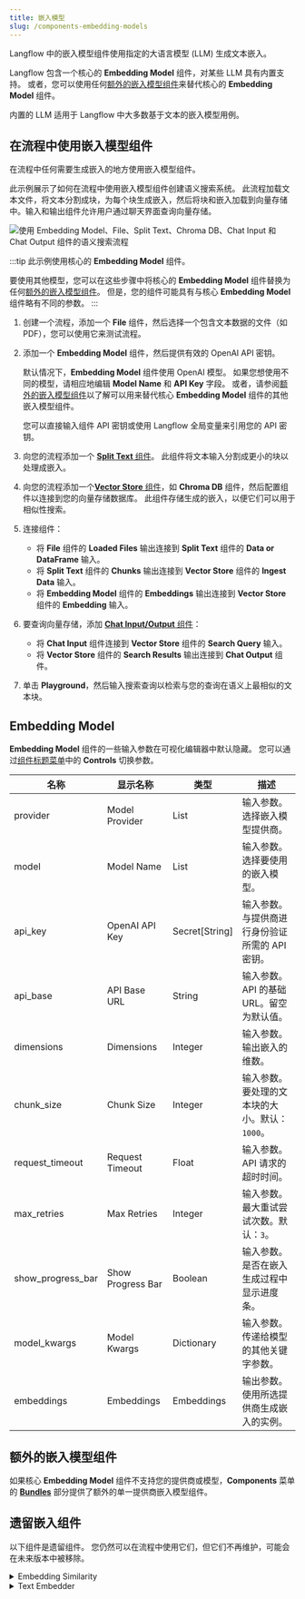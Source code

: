 ```yaml
---
title: 嵌入模型
slug: /components-embedding-models
---
```



Langflow 中的嵌入模型组件使用指定的大语言模型 (LLM) 生成文本嵌入。

Langflow 包含一个核心的 **Embedding Model** 组件，对某些 LLM 具有内置支持。
或者，您可以使用任何[额外的嵌入模型组件](#additional-embedding-model-components)来替代核心的 **Embedding Model** 组件。

内置的 LLM 适用于 Langflow 中大多数基于文本的嵌入模型用例。

## 在流程中使用嵌入模型组件

在流程中任何需要生成嵌入的地方使用嵌入模型组件。

此示例展示了如何在流程中使用嵌入模型组件创建语义搜索系统。
此流程加载文本文件，将文本分割成块，为每个块生成嵌入，然后将块和嵌入加载到向量存储中。输入和输出组件允许用户通过聊天界面查询向量存储。

![使用 Embedding Model、File、Split Text、Chroma DB、Chat Input 和 Chat Output 组件的语义搜索流程](/img/component-embedding-models-add-chat.png)

:::tip
此示例使用核心的 **Embedding Model** 组件。

要使用其他模型，您可以在这些步骤中将核心的 **Embedding Model** 组件替换为任何[额外的嵌入模型组件](#additional-embedding-model-components)。
但是，您的组件可能具有与核心 **Embedding Model** 组件略有不同的参数。
:::

1. 创建一个流程，添加一个 **File** 组件，然后选择一个包含文本数据的文件（如 PDF），您可以使用它来测试流程。

2. 添加一个 **Embedding Model** 组件，然后提供有效的 OpenAI API 密钥。

    默认情况下，**Embedding Model** 组件使用 OpenAI 模型。
    如果您想使用不同的模型，请相应地编辑 **Model Name** 和 **API Key** 字段。
    或者，请参阅[额外的嵌入模型组件](#additional-embedding-model-components)以了解可以用来替代核心 **Embedding Model** 组件的其他嵌入模型组件。

    您可以直接输入组件 API 密钥或使用 Langflow 全局变量来引用您的 API 密钥。

3. 向您的流程添加一个 [**Split Text** 组件](/components-processing#split-text)。
此组件将文本输入分割成更小的块以处理成嵌入。

4. 向您的流程添加一个[**Vector Store** 组件](/components-vector-stores)，如 **Chroma DB** 组件，然后配置组件以连接到您的向量存储数据库。
此组件存储生成的嵌入，以便它们可以用于相似性搜索。

5. 连接组件：

    * 将 **File** 组件的 **Loaded Files** 输出连接到 **Split Text** 组件的 **Data or DataFrame** 输入。
    * 将 **Split Text** 组件的 **Chunks** 输出连接到 **Vector Store** 组件的 **Ingest Data** 输入。
    * 将 **Embedding Model** 组件的 **Embeddings** 输出连接到 **Vector Store** 组件的 **Embedding** 输入。

6. 要查询向量存储，添加 [**Chat Input/Output** 组件](/components-io#chat-io)：

    * 将 **Chat Input** 组件连接到 **Vector Store** 组件的 **Search Query** 输入。
    * 将 **Vector Store** 组件的 **Search Results** 输出连接到 **Chat Output** 组件。

7. 单击 **Playground**，然后输入搜索查询以检索与您的查询在语义上最相似的文本块。

## Embedding Model

**Embedding Model** 组件的一些输入参数在可视化编辑器中默认隐藏。
您可以通过[组件标题菜单](/concepts-components#component-menus)中的 <Icon name="SlidersHorizontal" aria-hidden="true"/> **Controls** 切换参数。

| 名称 | 显示名称 | 类型 | 描述 |
|------|--------------|------|-------------|
| provider | Model Provider | List | 输入参数。选择嵌入模型提供商。 |
| model | Model Name | List | 输入参数。选择要使用的嵌入模型。|
| api_key | OpenAI API Key | Secret[String] | 输入参数。与提供商进行身份验证所需的 API 密钥。 |
| api_base | API Base URL | String | 输入参数。API 的基础 URL。留空为默认值。 |
| dimensions | Dimensions | Integer | 输入参数。输出嵌入的维数。 |
| chunk_size | Chunk Size | Integer | 输入参数。要处理的文本块的大小。默认：`1000`。 |
| request_timeout | Request Timeout | Float | 输入参数。API 请求的超时时间。 |
| max_retries | Max Retries | Integer | 输入参数。最大重试尝试次数。默认：`3`。 |
| show_progress_bar | Show Progress Bar | Boolean | 输入参数。是否在嵌入生成过程中显示进度条。 |
| model_kwargs | Model Kwargs | Dictionary | 输入参数。传递给模型的其他关键字参数。 |
| embeddings | Embeddings | Embeddings | 输出参数。使用所选提供商生成嵌入的实例。 |

## 额外的嵌入模型组件

如果核心 **Embedding Model** 组件不支持您的提供商或模型，**Components** 菜单的 [**Bundles**](/components-bundle-components) 部分提供了额外的单一提供商嵌入模型组件。

## 遗留嵌入组件

以下组件是遗留组件。
您仍然可以在流程中使用它们，但它们不再维护，可能会在未来版本中被移除。

<details>
<summary>Embedding Similarity</summary>

**Embedding Similarity** 组件被 [**Vector Store** 组件](/components-vector-stores)中的内置相似性搜索功能所取代。

此组件计算两个嵌入向量的相似性分数。

它接受以下参数：

| 名称 | 显示名称 | 信息 |
|------|--------------|------|
| embedding_vectors | Embedding Vectors | 输入参数。包含恰好两个要比较的带有嵌入向量的数据对象的列表。 |
| similarity_metric | Similarity Metric | 输入参数。选择要使用的相似性度量。选项："Cosine Similarity"、"Euclidean Distance"、"Manhattan Distance"。 |
| similarity_data | Similarity Data | 输出参数。包含计算出的相似性分数和其他信息的数据对象。 |

</details>

<details>
<summary>Text Embedder</summary>

**Text Embedder** 组件被 **Embedding Model** 组件所取代。

此组件使用指定的嵌入模型为给定消息生成嵌入。

它接受以下参数：

| 名称 | 显示名称 | 信息 |
|------|--------------|------|
| embedding_model | Embedding Model | 输入参数。用于生成嵌入的嵌入模型。 |
| message | Message | 输入参数。要为其生成嵌入的消息。 |
| embeddings | Embedding Data | 输出参数。包含原始文本及其嵌入向量的数据对象。 |

</details>